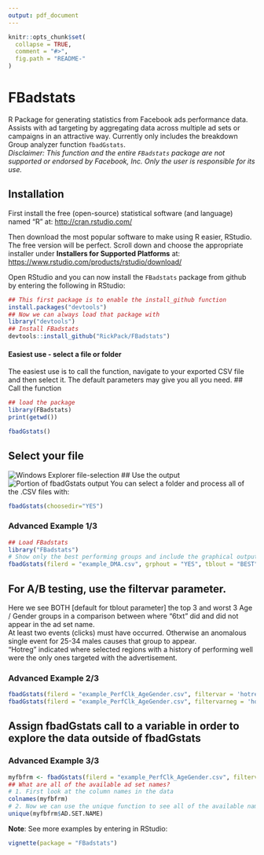 ---
output: pdf_document
---

```{r, echo = FALSE}
knitr::opts_chunk$set(
  collapse = TRUE,
  comment = "#>",
  fig.path = "README-"
)
```

# FBadstats

R Package for generating statistics from Facebook ads performance data. Assists with ad targeting by aggregating data across multiple ad sets or campaigns in an attractive way. Currently only includes the breakdown Group analyzer function `fbadGstats`.  
*Disclaimer: This function and the entire `FBadstats` package are not supported or endorsed by Facebook, Inc. Only the user is responsible for its use.*

## Installation

First install the free (open-source) statistical software (and language) named "R" at:
[http://cran.rstudio.com/](http://cran.rstudio.com/)

Then download the most popular software to make using R easier, RStudio. The free version will be perfect. Scroll down and choose the appropriate installer under **Installers for Supported Platforms** at:
[https://www.rstudio.com/products/rstudio/download/](https://www.rstudio.com/products/rstudio/download/)

Open RStudio and you can now install the `FBadstats` package from github by entering the following in RStudio:
```{r gh-installation, eval = FALSE}
## This first package is to enable the install_github function
install.packages("devtools")
## Now we can always load that package with
library("devtools")
## Install FBadstats
devtools::install_github("RickPack/FBadstats")
```
#### Easiest use - select a file or folder
The easiest use is to call the function, navigate to your exported CSV file and then select it. The default parameters may give you all you need.
## Call the function
```{r, message=FALSE, echo=FALSE}
## load the package
library(FBadstats)
print(getwd())
```
```{r, message=FALSE, eval=FALSE}
fbadGstats()
```
## Select your file
![Windows Explorer file-selection](README-selectCSV.png)
## Use the output
![Portion of fbadGstats output](README-exampleout.png)
You can select a folder and process all of the .CSV files with:
```{r, message=FALSE, eval=FALSE}
fbadGstats(choosedir="YES")
```
### Advanced Example 1/3
```{r example1, fig.width = 10, fig.height = 4.5, fig.align = 'center'}
## Load FBadstats
library("FBadstats")
# Show only the best performing groups and include the graphical output
fbadGstats(filerd = "example_DMA.csv", grphout = "YES", tblout = "BEST")
```

## For A/B testing, use the filtervar parameter. 
Here we see BOTH [default for tblout parameter] the top 3 and worst 3 Age / Gender groups in a comparison between where "6txt" did and did not appear in the ad set name.  
At least two events (clicks) must have occurred. Otherwise an anomalous single event for 25-34 males causes that group to appear.  
"Hotreg" indicated where selected regions with a history of performing well were the only ones targeted with the advertisement.  

### Advanced Example 2/3
```{r example2, fig.width = 10, fig.height = 4.5, fig.align = 'center'}
fbadGstats(filerd = "example_PerfClk_AgeGender.csv", filtervar = 'hotreg',    prtrow = 3, minevent = 2, grphout = "NO")
fbadGstats(filerd = "example_PerfClk_AgeGender.csv", filtervarneg = 'hotreg', prtrow = 3, minevent = 2,   grphout = "NO")
```

## Assign fbadGstats call to a variable in order to explore the data outside of fbadGstats

### Advanced Example 3/3
```{r example3, fig.width = 10, fig.height = 4.5, fig.align = 'center'}
myfbfrm <- fbadGstats(filerd = "example_PerfClk_AgeGender.csv", filtervar = 'AllPg', grphout = "NO")
## What are all of the available ad set names?
# 1. First look at the column names in the data
colnames(myfbfrm)
# 2. Now we can use the unique function to see all of the available names and appropriately adjust the filtervar parameter
unique(myfbfrm$AD.SET.NAME)
```

**Note**: See more examples by entering in RStudio:
```{r, eval = FALSE}
vignette(package = "FBadstats")
```
